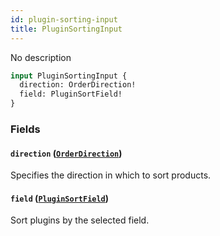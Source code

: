 ```yaml
---
id: plugin-sorting-input
title: PluginSortingInput
---
```


No description

```graphql
input PluginSortingInput {
  direction: OrderDirection!
  field: PluginSortField!
}
```

### Fields

#### `direction` ([`OrderDirection`](../../../developer/api-reference/enums/order-direction))

Specifies the direction in which to sort products.

#### `field` ([`PluginSortField`](../../../developer/api-reference/enums/plugin-sort-field))

Sort plugins by the selected field.

